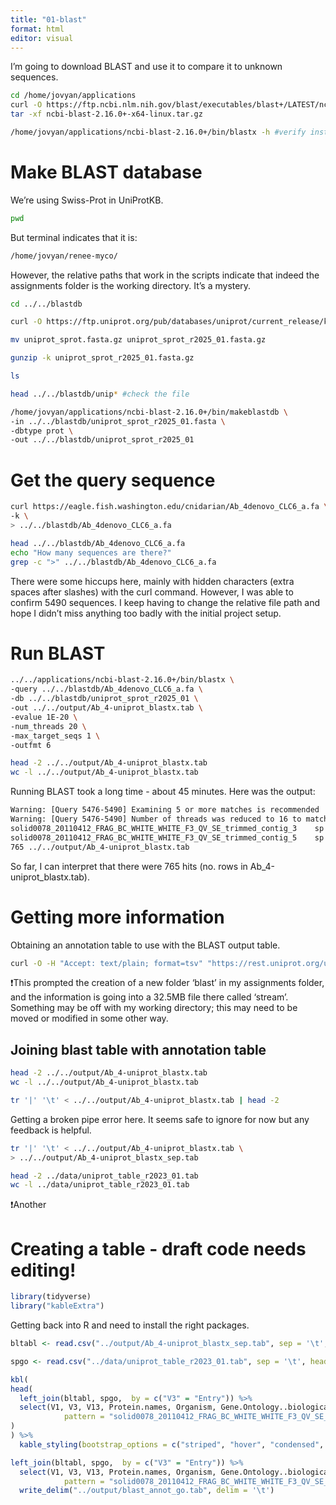 ```yaml
---
title: "01-blast"
format: html
editor: visual
---
```


I'm going to download BLAST and use it to compare it to unknown sequences.

```bash
cd /home/jovyan/applications
curl -O https://ftp.ncbi.nlm.nih.gov/blast/executables/blast+/LATEST/ncbi-blast-2.16.0+-x64-linux.tar.gz
tar -xf ncbi-blast-2.16.0+-x64-linux.tar.gz
```

```bash
/home/jovyan/applications/ncbi-blast-2.16.0+/bin/blastx -h #verify installation
```

# Make BLAST database

We're using Swiss-Prot in UniProtKB.

```bash
pwd
```

But terminal indicates that it is:

```bash
/home/jovyan/renee-myco/
```

However, the relative paths that work in the scripts indicate that indeed the assignments folder is the working directory. It's a mystery.

```bash
cd ../../blastdb

curl -O https://ftp.uniprot.org/pub/databases/uniprot/current_release/knowledgebase/complete/uniprot_sprot.fasta.gz

mv uniprot_sprot.fasta.gz uniprot_sprot_r2025_01.fasta.gz

gunzip -k uniprot_sprot_r2025_01.fasta.gz

ls 
```

```bash
head ../../blastdb/unip* #check the file
```

```bash
/home/jovyan/applications/ncbi-blast-2.16.0+/bin/makeblastdb \
-in ../../blastdb/uniprot_sprot_r2025_01.fasta \
-dbtype prot \
-out ../../blastdb/uniprot_sprot_r2025_01
```

# Get the query sequence

```bash
curl https://eagle.fish.washington.edu/cnidarian/Ab_4denovo_CLC6_a.fa \
-k \
> ../../blastdb/Ab_4denovo_CLC6_a.fa 

head ../../blastdb/Ab_4denovo_CLC6_a.fa
echo "How many sequences are there?"
grep -c ">" ../../blastdb/Ab_4denovo_CLC6_a.fa
```

There were some hiccups here, mainly with hidden characters (extra spaces after slashes) with the curl command. However, I was able to confirm 5490 sequences. I keep having to change the relative file path and hope I didn't miss anything too badly with the initial project setup.

# Run BLAST

```bash
../../applications/ncbi-blast-2.16.0+/bin/blastx \
-query ../../blastdb/Ab_4denovo_CLC6_a.fa \
-db ../../blastdb/uniprot_sprot_r2025_01 \
-out ../../output/Ab_4-uniprot_blastx.tab \
-evalue 1E-20 \
-num_threads 20 \
-max_target_seqs 1 \
-outfmt 6

head -2 ../../output/Ab_4-uniprot_blastx.tab
wc -l ../../output/Ab_4-uniprot_blastx.tab

```

Running BLAST took a long time - about 45 minutes. Here was the output:

```bash
Warning: [Query 5476-5490] Examining 5 or more matches is recommended
Warning: [Query 5476-5490] Number of threads was reduced to 16 to match the number of available CPUs
solid0078_20110412_FRAG_BC_WHITE_WHITE_F3_QV_SE_trimmed_contig_3	sp|O42248|GBLP_DANRE	82.456	171	30	0	1	513	35	205	2.83e-103	301
solid0078_20110412_FRAG_BC_WHITE_WHITE_F3_QV_SE_trimmed_contig_5	sp|Q08013|SSRG_RAT	75.385	65	16	0	3	197	121	185	1.41e-28	104
765 ../../output/Ab_4-uniprot_blastx.tab
```

So far, I can interpret that there were 765 hits (no. rows in Ab_4-uniprot_blastx.tab).

# Getting more information

Obtaining an annotation table to use with the BLAST output table.

```bash
curl -O -H "Accept: text/plain; format=tsv" "https://rest.uniprot.org/uniprotkb/stream?compressed=true&fields=accession%2Creviewed%2Cid%2Cprotein_name%2Cgene_names%2Corganism_name%2Clength%2Cgo_f%2Cgo%2Cgo_p%2Cgo_c%2Cgo_id%2Ccc_interaction%2Cec%2Cxref_reactome%2Cxref_unipathway%2Cxref_interpro&format=tsv&query=%28%2A%29%20AND%20%28reviewed%3Atrue%29"
```

❗️This prompted the creation of a new folder 'blast' in my assignments folder, and the information is going into a 32.5MB file there called 'stream'. Something may be off with my working directory; this may need to be moved or modified in some other way.

## Joining blast table with annotation table

```bash
head -2 ../../output/Ab_4-uniprot_blastx.tab
wc -l ../../output/Ab_4-uniprot_blastx.tab
```

```bash
tr '|' '\t' < ../../output/Ab_4-uniprot_blastx.tab | head -2
```

Getting a broken pipe error here. It seems safe to ignore for now but any feedback is helpful.

```bash
tr '|' '\t' < ../../output/Ab_4-uniprot_blastx.tab \
> ../../output/Ab_4-uniprot_blastx_sep.tab
```

```bash
head -2 ../data/uniprot_table_r2023_01.tab
wc -l ../data/uniprot_table_r2023_01.tab
```

❗️Another

# Creating a table - draft code needs editing!

```r
library(tidyverse)
library("kableExtra")
```

Getting back into R and need to install the right packages.

```r
bltabl <- read.csv("../output/Ab_4-uniprot_blastx_sep.tab", sep = '\t', header = FALSE)
```

```r
spgo <- read.csv("../data/uniprot_table_r2023_01.tab", sep = '\t', header = TRUE)
```

```r
kbl(
head(
  left_join(bltabl, spgo,  by = c("V3" = "Entry")) %>%
  select(V1, V3, V13, Protein.names, Organism, Gene.Ontology..biological.process., Gene.Ontology.IDs) %>% mutate(V1 = str_replace_all(V1, 
            pattern = "solid0078_20110412_FRAG_BC_WHITE_WHITE_F3_QV_SE_trimmed", replacement = "Ab"))
)
) %>%
  kable_styling(bootstrap_options = c("striped", "hover", "condensed", "responsive"))

left_join(bltabl, spgo,  by = c("V3" = "Entry")) %>%
  select(V1, V3, V13, Protein.names, Organism, Gene.Ontology..biological.process., Gene.Ontology.IDs) %>% mutate(V1 = str_replace_all(V1, 
            pattern = "solid0078_20110412_FRAG_BC_WHITE_WHITE_F3_QV_SE_trimmed", replacement = "Ab")) %>%
  write_delim("../output/blast_annot_go.tab", delim = '\t')
```
